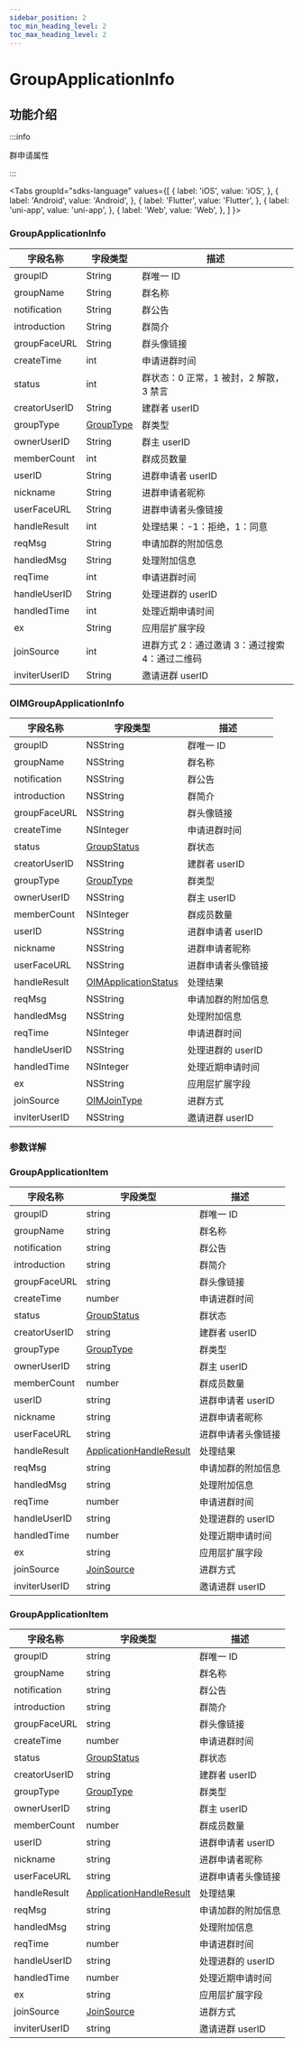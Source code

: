 ```yaml
---
sidebar_position: 2
toc_min_heading_level: 2
toc_max_heading_level: 2
---
```


# GroupApplicationInfo

## 功能介绍

:::info

群申请属性

:::

<Tabs
groupId="sdks-language"
values={[
{ label: 'iOS', value: 'iOS', },
{ label: 'Android', value: 'Android', },
{ label: 'Flutter', value: 'Flutter', },
{ label: 'uni-app', value: 'uni-app', },
{ label: 'Web', value: 'Web', },
]
}>

<TabItem value="Flutter">

### GroupApplicationInfo

| 字段名称      | 字段类型                                  | 描述                                           |
| ------------- | ----------------------------------------- | ---------------------------------------------- |
| groupID       | String                                    | 群唯一 ID                                      |
| groupName     | String                                    | 群名称                                         |
| notification  | String                                    | 群公告                                         |
| introduction  | String                                    | 群简介                                         |
| groupFaceURL  | String                                    | 群头像链接                                     |
| createTime    | int                                       | 申请进群时间                                   |
| status        | int                                       | 群状态：0 正常，1 被封，2 解散，3 禁言         |
| creatorUserID | String                                    | 建群者 userID                                  |
| groupType     | [GroupType](docs/sdks/Enum/GroupType.mdx) | 群类型                                         |
| ownerUserID   | String                                    | 群主 userID                                    |
| memberCount   | int                                       | 群成员数量                                     |
| userID        | String                                    | 进群申请者 userID                              |
| nickname      | String                                    | 进群申请者昵称                                 |
| userFaceURL   | String                                    | 进群申请者头像链接                             |
| handleResult  | int                                       | 处理结果：-1：拒绝，1：同意                    |
| reqMsg        | String                                    | 申请加群的附加信息                             |
| handledMsg    | String                                    | 处理附加信息                                   |
| reqTime       | int                                       | 申请进群时间                                   |
| handleUserID  | String                                    | 处理进群的 userID                              |
| handledTime   | int                                       | 处理近期申请时间                               |
| ex            | String                                    | 应用层扩展字段                                 |
| joinSource    | int                                       | 进群方式 2：通过邀请 3：通过搜索 4：通过二维码 |
| inviterUserID | String                                    | 邀请进群 userID                                |

</TabItem>

<TabItem value="iOS">

### OIMGroupApplicationInfo

| 字段名称      | 字段类型                                                | 描述               |
| ------------- | ------------------------------------------------------- | ------------------ |
| groupID       | NSString                                                | 群唯一 ID          |
| groupName     | NSString                                                | 群名称             |
| notification  | NSString                                                | 群公告             |
| introduction  | NSString                                                | 群简介             |
| groupFaceURL  | NSString                                                | 群头像链接         |
| createTime    | NSInteger                                               | 申请进群时间       |
| status        | [GroupStatus](docs/sdks/Enum/GroupStatus.mdx)           | 群状态             |
| creatorUserID | NSString                                                | 建群者 userID      |
| groupType     | [GroupType](docs/sdks/Enum/GroupType.mdx)               | 群类型             |
| ownerUserID   | NSString                                                | 群主 userID        |
| memberCount   | NSInteger                                               | 群成员数量         |
| userID        | NSString                                                | 进群申请者 userID  |
| nickname      | NSString                                                | 进群申请者昵称     |
| userFaceURL   | NSString                                                | 进群申请者头像链接 |
| handleResult  | [OIMApplicationStatus](docs/sdks/Enum/HandleResult.mdx) | 处理结果           |
| reqMsg        | NSString                                                | 申请加群的附加信息 |
| handledMsg    | NSString                                                | 处理附加信息       |
| reqTime       | NSInteger                                               | 申请进群时间       |
| handleUserID  | NSString                                                | 处理进群的 userID  |
| handledTime   | NSInteger                                               | 处理近期申请时间   |
| ex            | NSString                                                | 应用层扩展字段     |
| joinSource    | [OIMJoinType](docs/sdks/Enum/JoinSource.mdx)            | 进群方式           |
| inviterUserID | NSString                                                | 邀请进群 userID    |

</TabItem>

<TabItem value="Android">

### 参数详解

</TabItem>

<TabItem value="Web">

### GroupApplicationItem

| 字段名称      | 字段类型                                                   | 描述               |
| ------------- | ---------------------------------------------------------- | ------------------ |
| groupID       | string                                                     | 群唯一 ID          |
| groupName     | string                                                     | 群名称             |
| notification  | string                                                     | 群公告             |
| introduction  | string                                                     | 群简介             |
| groupFaceURL  | string                                                     | 群头像链接         |
| createTime    | number                                                     | 申请进群时间       |
| status        | [GroupStatus](docs/sdks/Enum/GroupStatus.mdx)              | 群状态             |
| creatorUserID | string                                                     | 建群者 userID      |
| groupType     | [GroupType](docs/sdks/Enum/GroupType.mdx)                  | 群类型             |
| ownerUserID   | string                                                     | 群主 userID        |
| memberCount   | number                                                     | 群成员数量         |
| userID        | string                                                     | 进群申请者 userID  |
| nickname      | string                                                     | 进群申请者昵称     |
| userFaceURL   | string                                                     | 进群申请者头像链接 |
| handleResult  | [ApplicationHandleResult](docs/sdks/Enum/HandleResult.mdx) | 处理结果           |
| reqMsg        | string                                                     | 申请加群的附加信息 |
| handledMsg    | string                                                     | 处理附加信息       |
| reqTime       | number                                                     | 申请进群时间       |
| handleUserID  | string                                                     | 处理进群的 userID  |
| handledTime   | number                                                     | 处理近期申请时间   |
| ex            | string                                                     | 应用层扩展字段     |
| joinSource    | [JoinSource](docs/sdks/Enum/JoinSource.mdx)                | 进群方式           |
| inviterUserID | string                                                     | 邀请进群 userID    |

</TabItem>

<TabItem value="uni-app">

### GroupApplicationItem

| 字段名称      | 字段类型                                                   | 描述               |
| ------------- | ---------------------------------------------------------- | ------------------ |
| groupID       | string                                                     | 群唯一 ID          |
| groupName     | string                                                     | 群名称             |
| notification  | string                                                     | 群公告             |
| introduction  | string                                                     | 群简介             |
| groupFaceURL  | string                                                     | 群头像链接         |
| createTime    | number                                                     | 申请进群时间       |
| status        | [GroupStatus](docs/sdks/Enum/GroupStatus.mdx)              | 群状态             |
| creatorUserID | string                                                     | 建群者 userID      |
| groupType     | [GroupType](docs/sdks/Enum/GroupType.mdx)                  | 群类型             |
| ownerUserID   | string                                                     | 群主 userID        |
| memberCount   | number                                                     | 群成员数量         |
| userID        | string                                                     | 进群申请者 userID  |
| nickname      | string                                                     | 进群申请者昵称     |
| userFaceURL   | string                                                     | 进群申请者头像链接 |
| handleResult  | [ApplicationHandleResult](docs/sdks/Enum/HandleResult.mdx) | 处理结果           |
| reqMsg        | string                                                     | 申请加群的附加信息 |
| handledMsg    | string                                                     | 处理附加信息       |
| reqTime       | number                                                     | 申请进群时间       |
| handleUserID  | string                                                     | 处理进群的 userID  |
| handledTime   | number                                                     | 处理近期申请时间   |
| ex            | string                                                     | 应用层扩展字段     |
| joinSource    | [JoinSource](docs/sdks/Enum/JoinSource.mdx)                | 进群方式           |
| inviterUserID | string                                                     | 邀请进群 userID    |

</TabItem>

</Tabs>
